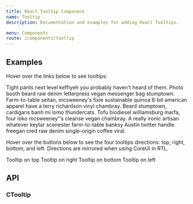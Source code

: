 ```yaml
---
title: React Tooltip Component
name: Tooltip
description: Documentation and examples for adding React Tooltips.

menu: Components
route: /components/tooltip
---
```




## Examples

Hover over the links below to see tooltips:

<Playground>
  <p className="muted">
    Tight pants next level keffiyeh
    <CTooltip content="Tooltip text">
      <CLink> you probably </CLink>
    </CTooltip>
      haven't heard of them.
    Photo booth beard raw denim letterpress vegan messenger
    bag stumptown. Farm-to-table seitan, mcsweeney's fixie
    sustainable quinoa 8-bit american apparel
    <CTooltip content="Tooltip text">
      <CLink> have a </CLink>
    </CTooltip>
    terry richardson vinyl chambray. Beard stumptown,
    cardigans banh mi lomo thundercats. Tofu biodiesel
    williamsburg marfa, four loko mcsweeney''s cleanse
    vegan chambray. A really ironic artisan
    <CTooltip content="Tooltip text">
      <CLink> whatever keytar </CLink>
    </CTooltip>
    scenester farm-to-table banksy Austin
    <CTooltip content="Tooltip text">
      <CLink> twitter handle </CLink>
    </CTooltip>
    freegan cred raw denim single-origin coffee viral.
  </p>
</Playground>

Hover over the buttons below to see the four tooltips directions: top, right, bottom, and left. Directions are mirrored when using CoreUI in RTL.

<Playground>
  <CTooltip
    content="Vivamus sagittis lacus vel augue laoreet rutrum faucibus."
    placement="top"
  >
    <CButton color="secondary">Tooltip on top</CButton>
  </CTooltip>
  <CTooltip
    content="Vivamus sagittis lacus vel augue laoreet rutrum faucibus."
    placement="end"
  >
    <CButton color="secondary">Tooltip on right</CButton>
  </CTooltip>
  <CTooltip
    content="Vivamus sagittis lacus vel augue laoreet rutrum faucibus."
    placement="bottom"
  >
    <CButton color="secondary">Tooltip on bottom</CButton>
  </CTooltip>
  <CTooltip
    content="Vivamus sagittis lacus vel augue laoreet rutrum faucibus."
    placement="start"
  >
    <CButton color="secondary">Tooltip on left</CButton>
  </CTooltip>
</Playground>

## API

### CTooltip

<Props of={CTooltip} />